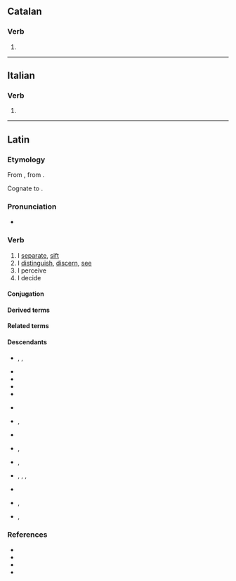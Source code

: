 ==Catalan==

===Verb===
{{head|ca|verb form}}

# {{ca-verb form of|p=1|n=sg|t=pres|m=ind|cerndre}}

----

==Italian==

===Verb===
{{head|it|verb form}}

# {{inflection of|it|cernere||1|s|pres|indc}}

----

==Latin==

===Etymology===
{{root|la|ine-pro|*krey-}}
From {{inh|la|itc-pro|*krinō}}, from {{der|la|ine-pro|*krey-||sieve}}.

Cognate to {{cog|grc|κρίνω}}.

===Pronunciation===
* {{la-IPA|cernō}}

===Verb===
{{la-verb|3.poet-sync-perf|cernō|crēv|crēt}}

# I [[separate]], [[sift]]
# I [[distinguish]], [[discern]], [[see]]
# I perceive
# I decide

====Conjugation====
{{la-conj|3.poet-sync-perf|cernō|crēv|crēt}}

====Derived terms====
{{der3|la
|certus
|concernō
|crētiō
|crētūra
|crētus
|crībrum
|crīmen
|dēcernō
|discernō
|excernō
|incernō
|sēcernō
|succernō
|supercernō
}}

====Related terms====
{{rel4|la
|dēcrētālis
|dēcrētiō
|dēcrētōrius
|dēcrētum
|dēcrētus
|discrētē
|discrētim
|discrētiō
|discrētīvus
|discrētīvē
|discrētor
|discrētōrium
|discrētus
|discernenter
|discernibilis
|discerniculum
|excrēta
|excrētus
|excrētiō
|incrētus
|incribrātus
|indiscrētē
|indiscrētiō
|indiscrētus
|sēcrētāria
|sēcrētārium
|sēcrētē
|sēcrētim
|sēcrētiō
|sēcrētō
|sēcrētum
|sēcrētus
|succrētus
|condēcernō
|superincernō
|crībellum
|crībellō
|crībrō
|percrībrō
|crībrārius
|crībrātus
|discrīmen
|crīminālis
|crīmināliter
|concrīminor
|crīminātor
|crīminātrīx
|crīminātiō
|crīminor
|crīminātus
|crīminōsus
|crīminōsē
|discrīminālis
|discrīminātim
|discrīminātiō
|discrīminātor
|discrīminātrīx
|discrīminō
|discrīminōsius
|indiscrīminābilis
|indiscrīminātim
|incrīminātiō
|incrīminō
|certābundus
|certāmen
|certāminō
|certātim
|certātiō
|certātivē
|certātor
|certātus
|certē
|certificō
|certissō
|certitūdō
|certō
|concertātiō
|concertātīvus
|concertātor
|concertātōrius
|concertō
|decertō
|decertātor
|decertātiō
|incertē
|incertō
|incertum
|incertus
|perincertus
|praecertātiō
|supercertō
}}

====Descendants====
{{top3}}
* {{desc|rup|ntsernu}}, {{l|rup|ntsearniri}}, {{l|rup|tsernu}}
* {{desc|ca|cerndre}}
* {{desc|fr|cerner}}
* {{desc|fur|cerni}}
* {{desc|gl|cernir}}
{{mid3}}
* {{desc|it|cernere}}
* {{desc|oc|cèrner}}, {{l|oc|cernir}}
* {{desc|pt|cernir}}
* {{desc|ro|cerne}}, {{l|ro|cernere}}
* {{desc|rm|tscherner}}, {{l|rm|tscharner}}
{{mid3}}
* {{desc|sc|chernere}}, {{l|sc|cherrere}}, {{l|sc|cerriri}}, {{l|sc|cerri}}
* {{desc|scn|cèrniri}}
* {{desc|es|cerner}}, {{l|es|cernir}}
* {{desc|vec|sernìr}}, {{l|vec|sèrner}}
{{bottom}}

===References===
* {{R:L&S}}
* {{R:Elementary Lewis}}
* {{R:Gaffiot}}
* {{R:M&A}}